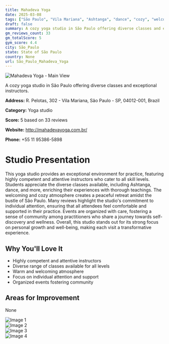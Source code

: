 ```yaml
---
title: Mahadeva Yoga
date: 2025-03-08
tags: ["São Paulo", "Vila Mariana", "Ashtanga", "dance", "cozy", "welcoming", "São Paulo"]  
draft: false
summary: A cozy yoga studio in São Paulo offering diverse classes and exceptional instructors.
gm_reviews_count: 33
gm_totalScore: 5
gym_score: 4.4
city: São_Paulo
state: State of São Paulo
country: None
url: São_Paulo_Mahadeva_Yoga
---
```


<div className="aspect-[16/9] relative my-8">
  <img 
    src="https://lh5.googleusercontent.com/p/AF1QipMwsAQY1Jb15sDisLdoj0iPHidw_oWJM3XwhLLA=w1920-h1080-k-no"
    alt="Mahadeva Yoga - Main View"
    className="object-cover absolute inset-0 w-full h-full rounded-lg"
  />
</div>

A cozy yoga studio in São Paulo offering diverse classes and exceptional instructors.

**Address:** R. Pelotas, 302 - Vila Mariana, São Paulo - SP, 04012-001, Brazil

**Category:** Yoga studio

**Score:** 5 based on 33 reviews

**Website:** http://mahadevayoga.com.br/

**Phone:** +55 11 95386-5898

# Studio Presentation

This yoga studio provides an exceptional environment for practice, featuring highly competent and attentive instructors who cater to all skill levels. Students appreciate the diverse classes available, including Ashtanga, dance, and more, enriching their experiences with thorough teachings. The welcoming and cozy atmosphere creates a peaceful retreat amidst the bustle of São Paulo. Many reviews highlight the studio's commitment to individual attention, ensuring that all attendees feel comfortable and supported in their practice. Events are organized with care, fostering a sense of community among practitioners who share a journey towards self-discovery and wellness. Overall, this studio stands out for its strong focus on personal growth and well-being, making each visit a transformative experience.

## Why You'll Love It

- Highly competent and attentive instructors
- Diverse range of classes available for all levels
- Warm and welcoming atmosphere
- Focus on individual attention and support
- Organized events fostering community

## Areas for Improvement

None

<div className="grid grid-cols-1 xl:grid-cols-2 gap-4 my-8">
<div className="aspect-[4/3] relative"><img src="https://lh5.googleusercontent.com/p/AF1QipP6UxlerV1Q28TTlVMx_xxeVkPM7BK3uob74KmF=w1920-h1080-k-no" alt="Image 1" className="object-cover absolute inset-0 w-full h-full rounded-lg" /></div>
<div className="aspect-[4/3] relative"><img src="https://lh5.googleusercontent.com/p/AF1QipMCEelntfu_Z073DrDDQSs0kwN1gBo0p-zUDraY=w1920-h1080-k-no" alt="Image 2" className="object-cover absolute inset-0 w-full h-full rounded-lg" /></div>
<div className="aspect-[4/3] relative"><img src="https://lh5.googleusercontent.com/p/AF1QipPaCkoFwixXrTCyc5-kpiYVoivlhf-X7C7Gw1fO=w1920-h1080-k-no" alt="Image 3" className="object-cover absolute inset-0 w-full h-full rounded-lg" /></div>
<div className="aspect-[4/3] relative"><img src="https://lh5.googleusercontent.com/p/AF1QipPkAmmzIuNJTqVT1fPRk-mkfYFAIfjRNdMQkm24=w1920-h1080-k-no" alt="Image 4" className="object-cover absolute inset-0 w-full h-full rounded-lg" /></div>
</div>